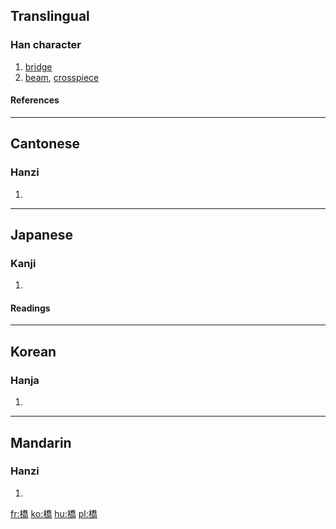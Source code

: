 {{see|桥}}

==Translingual==
===Han character===
{{Han char|rn=75|rad=木|as=12|sn=16|four=4292<sub>7</sub>|canj=木竹大月 (DHKB)|ids=⿰[[木]][[喬]]}}
# [[bridge]]
# [[beam]], [[crosspiece]]
====References====
{{Han ref|kx=0553.010|dkj=15526|dj=0941.170|hdz=21292.090|uh=6A4B|ud=27211|bh=BEF4|bd=48884}}

----

==Cantonese==
===Hanzi===
{{yue-hanzi|jyut=|y=kiu4}}
# {{defn|Cantonese}}

----
==Japanese==
===Kanji===
{{ja-kanji|grade=3|rs=木12}}
# {{defn|Japanese}} 
====Readings====
{{ja-readings|on=[[きょう]] (kyō), [[こう]] (kō)|kun=[[はし]] (hashi)}}

----
==Korean==
===Hanja===
{{ko-hanja|hangeul=교|eumhun=|rv=gyo|mr=kyo|y=kyo}}
# {{defn|Korean}}

----
==Mandarin==
===Hanzi===
{{cmn-hanzi|sim=桥|pin=[[qiáo]] (qiao2)|wg=ch'iao<sup>2</sup>}}
# {{defn|Mandarin}}

[[fr:橋]]
[[ko:橋]]
[[hu:橋]]
[[pl:橋]]